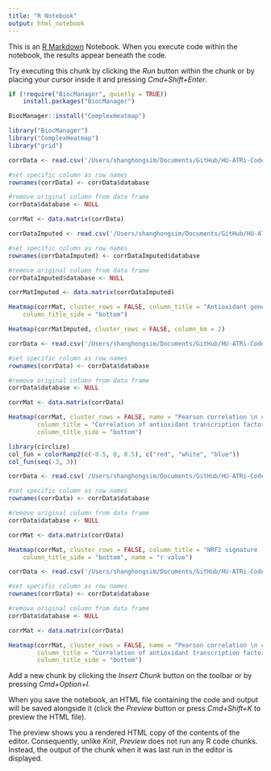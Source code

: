 ```yaml
---
title: "R Notebook"
output: html_notebook
---
```


This is an [R Markdown](http://rmarkdown.rstudio.com) Notebook. When you execute code within the notebook, the results appear beneath the code.

Try executing this chunk by clicking the *Run* button within the chunk or by placing your cursor inside it and pressing *Cmd+Shift+Enter*.

```r
if (!require("BiocManager", quietly = TRUE))
    install.packages("BiocManager")

BiocManager::install("ComplexHeatmap")
```

```r
library("BiocManager")
library("ComplexHeatmap")
library("grid")
```

```r
corrData <- read.csv('/Users/shanghongsim/Documents/GitHub/HU-ATRi-Code-Repository/r values NRF2 screen-imputed.csv', header = TRUE)

#set specific column as row names
rownames(corrData) <- corrData$database

#remove original column from data frame
corrData$database <- NULL

corrMat <- data.matrix(corrData)
```

```r
corrDataImputed <- read.csv('/Users/shanghongsim/Documents/GitHub/HU-ATRi-Code-Repository/r values AOS-genes-screen-imputed.csv', header = TRUE)

#set specific column as row names
rownames(corrDataImputed) <- corrDataImputed$database

#remove original column from data frame
corrDataImputed$database <- NULL

corrMatImputed <- data.matrix(corrDataImputed)
```

```r
Heatmap(corrMat, cluster_rows = FALSE, column_title = "Antioxidant gene signature (41 genes)", 
    column_title_side = "bottom")
```

```r

Heatmap(corrMatImputed, cluster_rows = FALSE, column_km = 2)
```

```r
corrData <- read.csv('/Users/shanghongsim/Documents/GitHub/HU-ATRi-Code-Repository/results/antioxidant network screen/r values signature screen.csv', header = TRUE)

#set specific column as row names
rownames(corrData) <- corrData$database

#remove original column from data frame
corrData$database <- NULL

corrMat <- data.matrix(corrData)

Heatmap(corrMat, cluster_rows = FALSE, name = "Pearson correlation \n coefficient", 
        column_title = "Correlation of antioxidant transcription factor activity \n with RRM2B expression", 
        column_title_side = "bottom")
```

```r
library(circlize)
col_fun = colorRamp2(c(-0.5, 0, 0.5), c("red", "white", "blue"))
col_fun(seq(-3, 3))
```

```r
corrData <- read.csv('/Users/shanghongsim/Documents/GitHub/HU-ATRi-Code-Repository/results/nrf2 heatmap/r values NRF2 screen-imputed.csv', header = TRUE)

#set specific column as row names
rownames(corrData) <- corrData$database

#remove original column from data frame
corrData$database <- NULL

corrMat <- data.matrix(corrData)

Heatmap(corrMat, cluster_rows = FALSE, column_title = "NRF2 signature (24 genes)", 
    column_title_side = "bottom", name = "r value")
```

```r
corrData <- read.csv('/Users/shanghongsim/Documents/GitHub/HU-ATRi-Code-Repository/r values signature screen with bach.csv', header = TRUE)

#set specific column as row names
rownames(corrData) <- corrData$database

#remove original column from data frame
corrData$database <- NULL

corrMat <- data.matrix(corrData)

Heatmap(corrMat, cluster_rows = FALSE, name = "Pearson correlation \n coefficient", 
        column_title = "Correlation of antioxidant transcription factor activity \n with RRM2B expression (with BACH genes)", 
        column_title_side = "bottom")
```

Add a new chunk by clicking the *Insert Chunk* button on the toolbar or by pressing *Cmd+Option+I*.

When you save the notebook, an HTML file containing the code and output will be saved alongside it (click the *Preview* button or press *Cmd+Shift+K* to preview the HTML file).

The preview shows you a rendered HTML copy of the contents of the editor. Consequently, unlike *Knit*, *Preview* does not run any R code chunks. Instead, the output of the chunk when it was last run in the editor is displayed.
